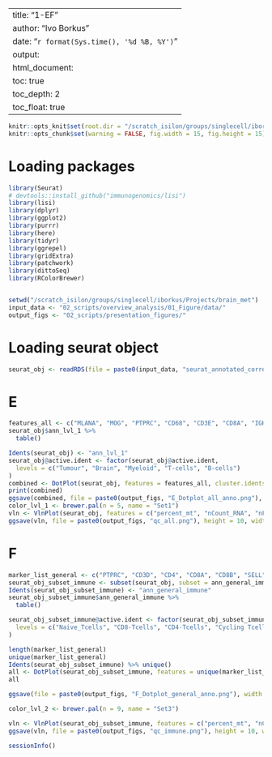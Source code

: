 
---
title: "1-EF"
author: "Ivo Borkus"
date: "`r format(Sys.time(), '%d %B, %Y')`"
output:  
  html_document:
    toc: true
    toc_depth: 2
    toc_float: true
---
```r
knitr::opts_knit$set(root.dir = "/scratch_isilon/groups/singlecell/iborkus/Projects/brain_met") # nolint
knitr::opts_chunk$set(warning = FALSE, fig.width = 15, fig.height = 15)
```

# Loading packages

```R
library(Seurat)
# devtools::install_github("immunogenomics/lisi")
library(lisi)
library(dplyr)
library(ggplot2)
library(purrr)
library(here)
library(tidyr)
library(ggrepel)
library(gridExtra)
library(patchwork)
library(dittoSeq)
library(RColorBrewer)


setwd("/scratch_isilon/groups/singlecell/iborkus/Projects/brain_met")
input_data <- "02_scripts/overview_analysis/01_Figure/data/"
output_figs <- "02_scripts/presentation_figures/"
```

# Loading seurat object
```R
seurat_obj <- readRDS(file = paste0(input_data, "seurat_annotated_correctly.rds"))
```

# E
```R
features_all <- c("MLANA", "MOG", "PTPRC", "CD68", "CD3E", "CD8A", "IGHG1", "MS4A1")
seurat_obj$ann_lvl_1 %>%
  table()

Idents(seurat_obj) <- "ann_lvl_1"
seurat_obj@active.ident <- factor(seurat_obj@active.ident,
  levels = c("Tumour", "Brain", "Myeloid", "T-cells", "B-cells")
)
combined <- DotPlot(seurat_obj, features = features_all, cluster.idents = F) + theme(axis.text = element_text(size = 10)) + coord_flip() + RotatedAxis()
print(combined)
ggsave(combined, file = paste0(output_figs, "E_Dotplot_all_anno.png"), height = 4, width = 5)
color_lvl_1 <- brewer.pal(n = 5, name = "Set1")
vln <- VlnPlot(seurat_obj, features = c("percent_mt", "nCount_RNA", "nFeature_RNA"), cols = color_lvl_1, log = T) + theme(axis.text = element_text(size = 15))
ggsave(vln, file = paste0(output_figs, "qc_all.png"), height = 10, width = 10)
```

# F

```R
marker_list_general <- c("PTPRC", "CD3D", "CD4", "CD8A", "CD8B", "SELL", "IL7R", "TOP2A", "MKI67", "KLRF1", "VCAN", "CD163", "CXCL10", "CD1C", "IGHG2", "MS4A1")
seurat_obj_subset_immune <- subset(seurat_obj, subset = ann_general_immune %in% c("Not-annotated"), invert = TRUE)
Idents(seurat_obj_subset_immune) <- "ann_general_immune"
seurat_obj_subset_immune$ann_general_immune %>%
  table()

seurat_obj_subset_immune@active.ident <- factor(seurat_obj_subset_immune@active.ident,
  levels = c("Naive_Tcells", "CD8-Tcells", "CD4-Tcells", "Cycling Tcells", "NK", "Mono/Macro", "Neutrophils", "Dendritic cells", "B-cells")
)

length(marker_list_general)
unique(marker_list_general)
Idents(seurat_obj_subset_immune) %>% unique()
all <- DotPlot(seurat_obj_subset_immune, features = unique(marker_list_general), cluster.idents = F) + theme(axis.text = element_text(size = 15)) + coord_flip() + RotatedAxis()
all

ggsave(file = paste0(output_figs, "F_Dotplot_general_anno.png"), width = 6, height = 6)

color_lvl_2 <- brewer.pal(n = 9, name = "Set3")

vln <- VlnPlot(seurat_obj_subset_immune, features = c("percent_mt", "nCount_RNA", "nFeature_RNA"), cols = color_lvl_2, log = T) & theme(axis.text = element_text(size = 25))
ggsave(vln, file = paste0(output_figs, "qc_immune.png"), height = 10, width = 15)
```


```R
sessionInfo()
```